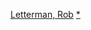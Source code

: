 {{navbox
|name = 罗布·莱特曼
|title = {{link-en|羅勃·萊特曼|Rob Letterman}}執導電影
|state = {{{state|autocollapse}}}
|listclass = hlist
|list1 = 
* 《{{link-en|Los Gringos|Los Gringos}}》（1999年）
* 《[[鯊魚黑幫]]》（2004年）
* 《[[怪獸大戰外星人]]》（2009年）
* 《[[小人國大歷險]]》（2010年）
* 《[[怪物遊戲]]》（2015年）
* 《[[POKÉMON 名偵探皮卡丘]]》（2019年）
}}<noinclude>
{{collapsible option}}
[[Category:美國電影導演模板|Letterman, Rob]]
[[Category:羅勃·萊特曼電影|*]]
</noinclude>